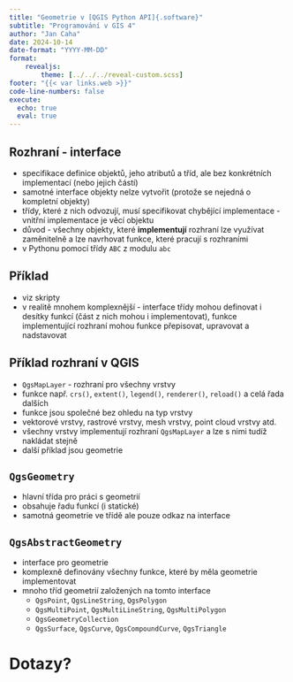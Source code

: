 ```yaml
---
title: "Geometrie v [QGIS Python API]{.software}"
subtitle: "Programování v GIS 4"
author: "Jan Caha"
date: 2024-10-14
date-format: "YYYY-MM-DD"
format: 
    revealjs:
        theme: [../../../reveal-custom.scss]
footer: "{{< var links.web >}}"
code-line-numbers: false
execute:
  echo: true
  eval: true
---
```


## Rozhraní - interface

- specifikace definice objektů, jeho atributů a tříd, ale bez konkrétních implementací (nebo jejich částí)
- samotné interface objekty nelze vytvořit (protože se nejedná o kompletní objekty)
- třídy, které z nich odvozují, musí specifikovat chybějící implementace - vnitřní implementace je věcí objektu
- důvod - všechny objekty, které **implementují** rozhraní lze využívat zaměnitelně a lze navrhovat funkce, které pracují s rozhraními
- v [Pythonu]{.software} pomocí třídy `ABC` z modulu `abc`

## Příklad

- viz skripty
- v realitě mnohem komplexnější - interface třídy mohou definovat i desítky funkcí (část z nich mohou i implementovat), funkce implementující rozhraní mohou funkce přepisovat, upravovat a nadstavovat

## Příklad rozhraní v QGIS

- `QgsMapLayer` - rozhraní pro všechny vrstvy
- funkce např. `crs()`, `extent()`, `legend()`, `renderer()`, `reload()` a celá řada dalších
- funkce jsou společné bez ohledu na typ vrstvy
- vektorové vrstvy, rastrové vrstvy, mesh vrstvy, point cloud vrstvy atd.
- všechny vrstvy implementují rozhraní `QgsMapLayer` a lze s nimi tudíž nakládat stejně
- další příklad jsou geometrie 

## `QgsGeometry`

- hlavní třída pro práci s geometrií
- obsahuje řadu funkcí (i statické)
- samotná geometrie ve třídě ale pouze odkaz na interface
  
## `QgsAbstractGeometry`

- interface pro geometrie
- komplexně definovány všechny funkce, které by měla geometrie implementovat
- mnoho tříd geometrií založených na tomto interface
    - `QgsPoint`, `QgsLineString`, `QgsPolygon`
    - `QgsMultiPoint`, `QgsMultiLineString`, `QgsMultiPolygon`
    - `QgsGeometryCollection`
    - `QgsSurface`, `QgsCurve`, `QgsCompoundCurve`, `QgsTriangle`

# Dotazy?{.center}